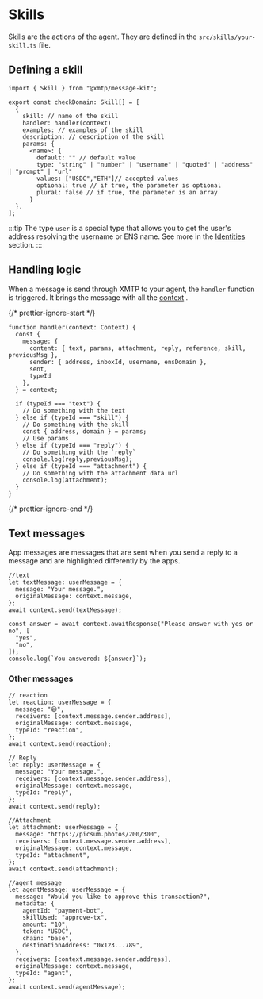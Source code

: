 # Skills

Skills are the actions of the agent. They are defined in the `src/skills/your-skill.ts` file.

## Defining a skill

```tsx
import { Skill } from "@xmtp/message-kit";

export const checkDomain: Skill[] = [
  {
    skill: // name of the skill
    handler: handler(context)
    examples: // examples of the skill
    description: // description of the skill
    params: {
      <name>: {
        default: "" // default value
        type: "string" | "number" | "username" | "quoted" | "address" | "prompt" | "url"
        values: ["USDC","ETH"]// accepted values
        optional: true // if true, the parameter is optional
        plural: false // if true, the parameter is an array
      }
  },
];
```

:::tip
The type `user` is a special type that allows you to get the user's address resolving the username or ENS name. See more in the [Identities](/plugins/resolver) section.
:::

## Handling logic

When a message is send through XMTP to your agent, the `handler` function is triggered. It brings the message with all the [context](/concepts/xmtp) .

{/* prettier-ignore-start */}

```tsx [src/index.ts]
function handler(context: Context) {
  const {
    message: {
      content: { text, params, attachment, reply, reference, skill, previousMsg },
      sender: { address, inboxId, username, ensDomain },
      sent,
      typeId
    },
  } = context;

  if (typeId === "text") {
    // Do something with the text
  } else if (typeId === "skill") {
    // Do something with the skill
    const { address, domain } = params;
    // Use params
  } else if (typeId === "reply") {
    // Do something with the `reply`
    console.log(reply,previousMsg);
  } else if (typeId === "attachment") {
    // Do something with the attachment data url
    console.log(attachment);
  }
}
```

{/* prettier-ignore-end */}

## Text messages

App messages are messages that are sent when you send a reply to a message and are highlighted differently by the apps.

```tsx
//text
let textMessage: userMessage = {
  message: "Your message.",
  originalMessage: context.message,
};
await context.send(textMessage);

const answer = await context.awaitResponse("Please answer with yes or no", [
  "yes",
  "no",
]);
console.log(`You answered: ${answer}`);
```

### Other messages

```tsx
// reaction
let reaction: userMessage = {
  message: "😅",
  receivers: [context.message.sender.address],
  originalMessage: context.message,
  typeId: "reaction",
};
await context.send(reaction);

// Reply
let reply: userMessage = {
  message: "Your message.",
  receivers: [context.message.sender.address],
  originalMessage: context.message,
  typeId: "reply",
};
await context.send(reply);

//Attachment
let attachment: userMessage = {
  message: "https://picsum.photos/200/300",
  receivers: [context.message.sender.address],
  originalMessage: context.message,
  typeId: "attachment",
};
await context.send(attachment);

//agent message
let agentMessage: userMessage = {
  message: "Would you like to approve this transaction?",
  metadata: {
    agentId: "payment-bot",
    skillUsed: "approve-tx",
    amount: "10",
    token: "USDC",
    chain: "base",
    destinationAddress: "0x123...789",
  },
  receivers: [context.message.sender.address],
  originalMessage: context.message,
  typeId: "agent",
};
await context.send(agentMessage);
```
